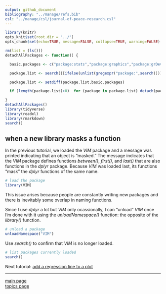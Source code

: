 ```yaml
---
output: github_document
bibliography: "../manage/refs.bib" 
csl: "../manage/csl/journal-of-peace-research.csl"
---
```


```r
library(knitr)
opts_knit$set(root.dir = "../")
opts_chunk$set(echo=TRUE, message=FALSE, collapse=TRUE, warning=FALSE)
```

```r
rm(list = (ls()))
detachAllPackages <- function() {

  basic.packages <- c("package:stats","package:graphics","package:grDevices","package:utils","package:datasets","package:methods","package:base")

  package.list <- search()[ifelse(unlist(gregexpr("package:",search()))==1,TRUE,FALSE)]

  package.list <- setdiff(package.list,basic.packages)

  if (length(package.list)>0)  for (package in package.list) detach(package, character.only=TRUE)

}
detachAllPackages()
library(tidyverse)
library(readxl)
library(rmarkdown)
search()
```


## when a new library masks a function

In the previous tutorial, we loaded the *VIM* package and a message was printed indicating that an object is "masked." The message indicates that the *VIM* package defines functions *between()*, *first()*, and *last()* that are also functions in the *dplyr* package. Because *VIM* was loaded last, its functions "mask" the *dplyr* functions of the same name. 


```r
# load the package
library(VIM)
```

This issue arises because people are constantly writing new packages and there is inevitably some overlap in naming functions. 

Since I use *dplyr* a lot but *VIM* only ocassionally, I can "unload" *VIM* once I'm done with it using the *unloadNamespace()* function: the opposite of the *library()* function. 

```r
# unload a package
unloadNamespace("VIM")
```

Use *search()* to confirm that *VIM* is no longer loaded. 

```r
# list packages currently loaded
search()
```







Next tutorial: [add a regression line to a plot](tut-0405_add-regression.md)

---

[main page](../README.md)<br> 
[topics page](../README-by-topic.md)



